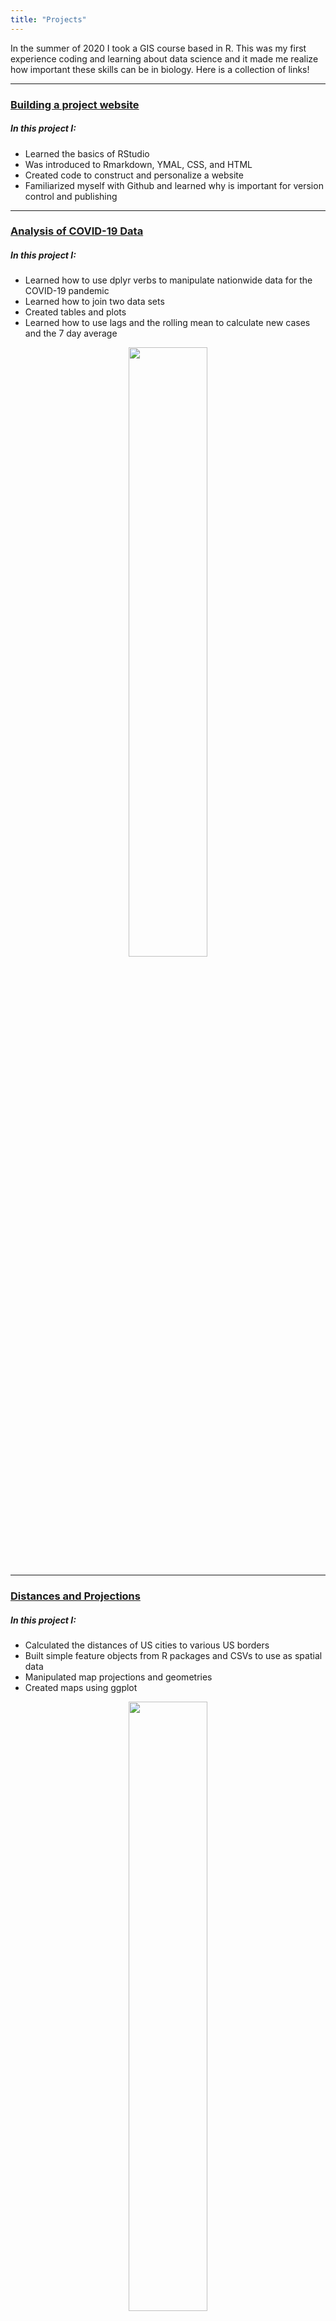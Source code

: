 ```yaml
---
title: "Projects"
---
```


In the summer of 2020 I took a GIS course based in R. This was my first experience coding and learning about data science and it made me realize how important these skills can be in biology. Here is a collection of links! 

---

### [Building a project website](https://ewapman.github.io/)

##### In this project I:
- Learned the basics of RStudio
- Was introduced to Rmarkdown, YMAL, CSS, and HTML
- Created code to construct and personalize a website 
- Familiarized myself with Github and learned why is important for version control and publishing

---

### [Analysis of COVID-19 Data](https://ewapman.github.io/geog-176A-labs/lab-02.html)

##### In this project I:
- Learned how to use dplyr verbs to manipulate nationwide data for the COVID-19 pandemic
- Learned how to join two data sets
- Created tables and plots 
- Learned how to use lags and the rolling mean to calculate new cases and the 7 day average 

<center>

![ ](./img/Lab2.png){width="50%"}

</center>

---

### [Distances and Projections](https://ewapman.github.io/geog-176A-labs/lab-03.html)

##### In this project I:
- Calculated the distances of US cities to various US borders
- Built simple feature objects from R packages and CSVs to use as spatial data 
- Manipulated map projections and geometries
- Created maps using ggplot 


<center>

![ ](./img/Lab3.png){width="50%"}

</center>

---

### [Tesselations, Point-in-Polygon](https://ewapman.github.io/geog-176A-labs/lab-04.html)

##### In this project I:
- Used tessellations to analyze dam data across the United States
- Learned the importance of geometric simplification for calculations of large data sets 
- Wrote functions to simplify the coding process
- Used point-in-polygon counts on tessellation plots of the United States for visualization of dam distribution
- Made a leaflet map representing the largest, at risk, flood control dams in each state

<center>

![ ](./img/Lab4.png){width="50%"}
</center>

---

### [Raster Analysis](https://ewapman.github.io/geog-176A-labs/lab-05.html)

##### In this project I:
- Learned how to work with Landsat 8 raster data to analyze flooding in a defined area of interest
- Manipulated RGB channels for Landsat imagery to emphasize features 
- Learned how to use various threshold techniques to find surface water 
- Calculated the kmeans to determine the accuracy of the binary raster layers

<center>

![ ](./img/Lab5.png){width="50%"}
</center>

---

### [Flood Risk in Mission Creek: Past, Present, Future](https://ewapman.github.io/geog-176A-labs/lab-06.html)

##### In this project I:
- Used USGS water data to analyze the impact flooding on buildings near Mission Creek
- Created a hillshade raster for visualization and a HAND raster to assess flood water level
- Created a static and animated plot for visualization of the flooded area and impacted buildings

<center>

![ ](~/github/geog-176A-labs/data/mission-creek-fim.gif){width="30%"}

</center>



